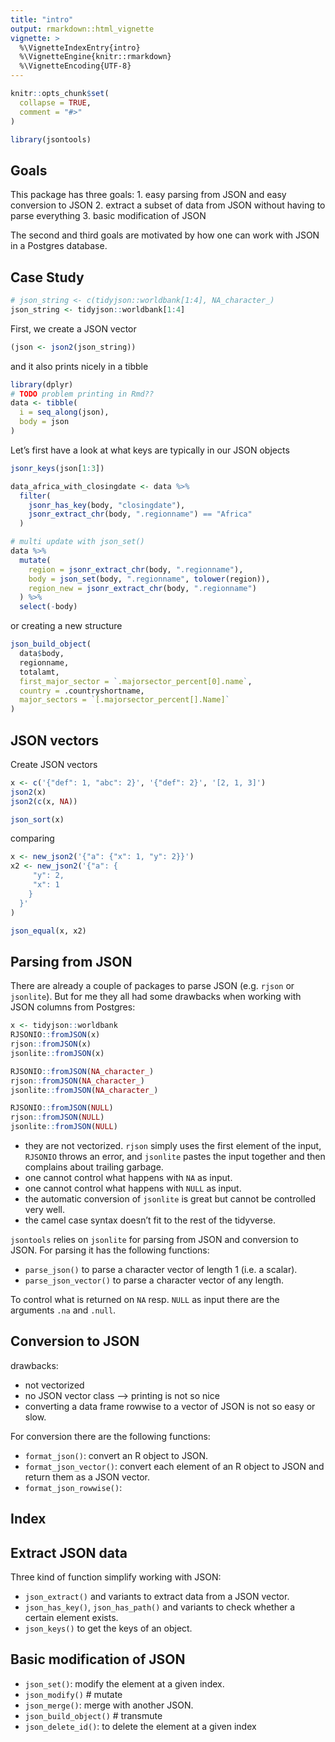 ```yaml
---
title: "intro"
output: rmarkdown::html_vignette
vignette: >
  %\VignetteIndexEntry{intro}
  %\VignetteEngine{knitr::rmarkdown}
  %\VignetteEncoding{UTF-8}
---
```


```r
knitr::opts_chunk$set(
  collapse = TRUE,
  comment = "#>"
)
```

```r
library(jsontools)
```

## Goals
This package has three goals:
1. easy parsing from JSON and easy conversion to JSON
2. extract a subset of data from JSON without having to parse everything
3. basic modification of JSON

The second and third goals are motivated by how one can work with JSON in a Postgres database.


## Case Study


```r
# json_string <- c(tidyjson::worldbank[1:4], NA_character_)
json_string <- tidyjson::worldbank[1:4]
```

First, we create a JSON vector

```r
(json <- json2(json_string))
```

and it also prints nicely in a tibble

```r
library(dplyr)
# TODO problem printing in Rmd??
data <- tibble(
  i = seq_along(json),
  body = json
)
```

Let's first have a look at what keys are typically in our JSON objects

```r
jsonr_keys(json[1:3])
```


```r
data_africa_with_closingdate <- data %>% 
  filter(
    jsonr_has_key(body, "closingdate"),
    jsonr_extract_chr(body, ".regionname") == "Africa"
  )
```


```r
# multi update with json_set()
data %>% 
  mutate(
    region = jsonr_extract_chr(body, ".regionname"),
    body = json_set(body, ".regionname", tolower(region)),
    region_new = jsonr_extract_chr(body, ".regionname")
  ) %>% 
  select(-body)
```

or creating a new structure

```r
json_build_object(
  data$body,
  regionname,
  totalamt,
  first_major_sector = `.majorsector_percent[0].name`,
  country = .countryshortname,
  major_sectors = `[.majorsector_percent[].Name]`
)
```


## JSON vectors

Create JSON vectors

```r
x <- c('{"def": 1, "abc": 2}', '{"def": 2}', '[2, 1, 3]')
json2(x)
json2(c(x, NA))

json_sort(x)
```

comparing

```r
x <- new_json2('{"a": {"x": 1, "y": 2}}')
x2 <- new_json2('{"a": {
     "y": 2,
     "x": 1
    }
  }'
)

json_equal(x, x2)
```


## Parsing from JSON

There are already a couple of packages to parse JSON (e.g. `rjson` or `jsonlite`). But for me they all had some drawbacks when working with JSON columns from Postgres:

```r
x <- tidyjson::worldbank
RJSONIO::fromJSON(x)
rjson::fromJSON(x)
jsonlite::fromJSON(x)

RJSONIO::fromJSON(NA_character_)
rjson::fromJSON(NA_character_)
jsonlite::fromJSON(NA_character_)

RJSONIO::fromJSON(NULL)
rjson::fromJSON(NULL)
jsonlite::fromJSON(NULL)
```


* they are not vectorized. `rjson` simply uses the first element of the input, `RJSONIO` throws an error, and `jsonlite` pastes the input together and then complains about trailing garbage.
* one cannot control what happens with `NA` as input.
* one cannot control what happens with `NULL` as input.
* the automatic conversion of `jsonlite` is great but cannot be controlled very well.
* the camel case syntax doesn't fit to the rest of the tidyverse.

`jsontools` relies on `jsonlite` for parsing from JSON and conversion to JSON. For parsing it has the following functions:

* `parse_json()` to parse a character vector of length 1 (i.e. a scalar).
* `parse_json_vector()` to parse a character vector of any length.

To control what is returned on `NA` resp. `NULL` as input there are the arguments `.na` and `.null`.


## Conversion to JSON

drawbacks:

* not vectorized
* no JSON vector class --> printing is not so nice
* converting a data frame rowwise to a vector of JSON is not so easy or slow.

For conversion there are the following functions:

* `format_json()`: convert an R object to JSON.
* `format_json_vector()`: convert each element of an R object to JSON and return them as a JSON vector.
* `format_json_rowwise()`:


## Index


## Extract JSON data

Three kind of function simplify working with JSON:

* `json_extract()` and variants to extract data from a JSON vector.
* `json_has_key()`, `json_has_path()` and variants to check whether a certain element exists.
* `json_keys()` to get the keys of an object.


## Basic modification of JSON

* `json_set()`: modify the element at a given index.
* `json_modify()` # mutate
* `json_merge()`: merge with another JSON.
* `json_build_object()` # transmute
* `json_delete_id()`: to delete the element at a given index
